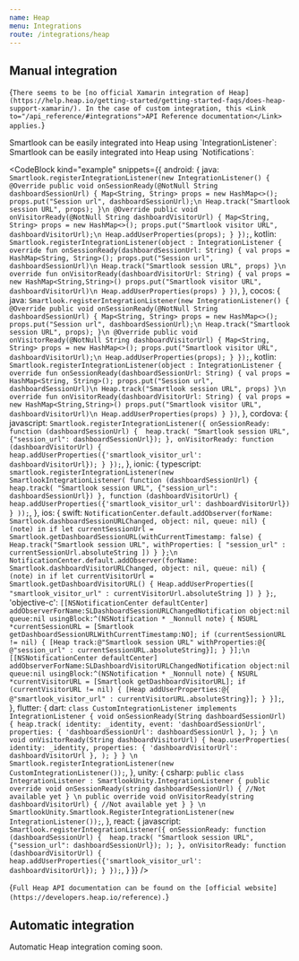 ```yaml
---
name: Heap
menu: Integrations
route: /integrations/heap
---
```



<Title>Heap integration</Title>

## Manual integration

<TextBlock kind="important" visibleOn="xamarin">{`
There seems to be [no official Xamarin integration of Heap](https://help.heap.io/getting-started/getting-started-faqs/does-heap-support-xamarin/). In the case of custom integration, this <Link to="/api_reference/#integrations">API Reference documentation</Link> applies.
`}</TextBlock>



<TextBlock invisibleOn="ios,xamarin">
Smartlook can be easily integrated into Heap using `IntegrationListener`:
</TextBlock>

<TextBlock visibleOn="ios">
Smartlook can be easily integrated into Heap using `Notifications`:
</TextBlock>

<CodeBlock
  kind="example"
  snippets={{
    android: {
      java: `
Smartlook.registerIntegrationListener(new IntegrationListener() {
    @Override
    public void onSessionReady(@NotNull String dashboardSessionUrl) {
        Map<String, String> props = new HashMap<>();
        props.put("Session url", dashboardSessionUrl);\n
        Heap.track("Smartlook session URL", props);
    }\n
    @Override
    public void onVisitorReady(@NotNull String dashboardVisitorUrl) {
        Map<String, String> props = new HashMap<>();
        props.put("Smartlook visitor URL", dashboardVisitorUrl);\n
        Heap.addUserProperties(props);
    }
});
      `,
      kotlin: `
Smartlook.registerIntegrationListener(object : IntegrationListener {
    override fun onSessionReady(dashboardSessionUrl: String) {
        val props = HashMap<String, String>();
        props.put("Session url", dashboardSessionUrl)\n
        Heap.track("Smartlook session URL", props)
    }\n
    override fun onVisitorReady(dashboardVisitorUrl: String) {
        val props = new HashMap<String,String>()
        props.put("Smartlook visitor URL", dashboardVisitorUrl)\n
        Heap.addUserProperties(props)
    }
})
      `,
    },
    cocos: {
      java: `
Smartlook.registerIntegrationListener(new IntegrationListener() {
    @Override
    public void onSessionReady(@NotNull String dashboardSessionUrl) {
        Map<String, String> props = new HashMap<>();
        props.put("Session url", dashboardSessionUrl);\n
        Heap.track("Smartlook session URL", props);
    }\n
    @Override
    public void onVisitorReady(@NotNull String dashboardVisitorUrl) {
        Map<String, String> props = new HashMap<>();
        props.put("Smartlook visitor URL", dashboardVisitorUrl);\n
        Heap.addUserProperties(props);
    }
});
      `,
      kotlin: `
Smartlook.registerIntegrationListener(object : IntegrationListener {
    override fun onSessionReady(dashboardSessionUrl: String) {
        val props = HashMap<String, String>();
        props.put("Session url", dashboardSessionUrl)\n
        Heap.track("Smartlook session URL", props)
    }\n
    override fun onVisitorReady(dashboardVisitorUrl: String) {
        val props = new HashMap<String,String>()
        props.put("Smartlook visitor URL", dashboardVisitorUrl)\n
        Heap.addUserProperties(props)
    }
})
      `,
    },
    cordova: {
      javascript: `
Smartlook.registerIntegrationListener({
  onSessionReady: function (dashboardSessionUrl) { 
    heap.track(
        "Smartlook session URL",
        {"session_url": dashboardSessionUrl});
  },
  onVisitorReady: function (dashboardVisitorUrl) { 
    heap.addUserProperties({'smartlook_visitor_url': dashboardVisitorUrl});
  }
});
      `,
    }, 
    ionic: {
      typescript: `
smartlook.registerIntegrationListener(new SmartlookIntegrationListener(
  function (dashboardSessionUrl) { 
    heap.track(
        "Smartlook session URL",
        {"session_url": dashboardSessionUrl})
  },
  function (dashboardVisitorUrl) { 
    heap.addUserProperties({'smartlook_visitor_url': dashboardVisitorUrl})
  }
));
      `,
    }, 
    ios: {
      swift: `
NotificationCenter.default.addObserver(forName: Smartlook.dashboardSessionURLChanged, object: nil, queue: nil) { (note) in
    if let currentSessionUrl = Smartlook.getDashboardSessionURL(withCurrentTimestamp: false) {
        Heap.track("Smartlook session URL", withProperties: [ "session_url" : currentSessionUrl.absoluteString ])
    }
};\n
NotificationCenter.default.addObserver(forName: Smartlook.dashboardVisitorURLChanged, object: nil, queue: nil) { (note) in
    if let currentVisitorUrl = Smartlook.getDashboardVisitorURL() {
        Heap.addUserProperties([ "smartlook_visitor_url" : currentVisitorUrl.absoluteString ])
    }
};
      `,
      'objective-c': `
[[NSNotificationCenter defaultCenter] addObserverForName:SLDashboardSessionURLChangedNotification object:nil queue:nil usingBlock:^(NSNotification * _Nonnull note) {
    NSURL *currentSessionURL = [Smartlook getDashboardSessionURLWithCurrentTimestamp:NO];
    if (currentSessionURL != nil) {
        [Heap track:@"Smartlook session URL" withProperties:@{ @"session_url" : currentSessionURL.absoluteString}];
    }
}];\n
[[NSNotificationCenter defaultCenter] addObserverForName:SLDashboardVisitorURLChangedNotification object:nil queue:nil usingBlock:^(NSNotification * _Nonnull note) {
    NSURL *currentVisitorURL = [Smartlook getDashboardVisitorURL];
    if (currentVisitorURL != nil) {
        [Heap addUserProperties:@{ @"smartlook_visitor_url" : currentVisitorURL.absoluteString}];
    }
}];
      `,
    },
    flutter: {
      dart: `
class CustomIntegrationListener implements IntegrationListener {
  void onSessionReady(String dashboardSessionUrl) {
      heap.track(
      identity: _identity,
      event: 'dashboardSessionUrl', 
      properties: {
        'dashboardSessionUrl': dashboardSessionUrl
      },
    );
  }
\n
  void onVisitorReady(String dashboardVisitorUrl) {
    heap.userProperties(
      identity: _identity,
      properties: {
        'dashboardVisitorUrl': dashboardVisitorUrl
      },
    );
  }
}
\n
Smartlook.registerIntegrationListener(new CustomIntegrationListener());
      `,
  },
  unity: {
    csharp: `
public class IntegrationListener : SmartlookUnity.IntegrationListener
{
    public override void onSessionReady(string dashboardSessionUrl)
    {
        //Not available yet
    }
\n
    public override void onVisitorReady(string dashboardVisitorUrl)
    {
        //Not available yet
    }
}
\n
SmartlookUnity.Smartlook.RegisterIntegrationListener(new IntegrationListener());
`,
  },
  react: {
      javascript: `
Smartlook.registerIntegrationListener({
  onSessionReady: function (dashboardSessionUrl) { 
    heap.track(
        "Smartlook session URL",
        {"session_url": dashboardSessionUrl});
);
  },
  onVisitorReady: function (dashboardVisitorUrl) { 
    heap.addUserProperties({'smartlook_visitor_url': dashboardVisitorUrl});
  }
});
      `,
  }
  }}
/>

<TextBlock kind="note">{`
Full Heap API documentation can be found on the [official website](https://developers.heap.io/reference).
`}</TextBlock>

## Automatic integration
Automatic Heap integration coming soon.